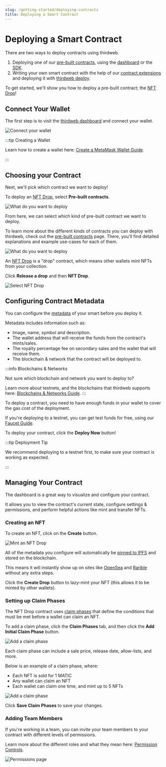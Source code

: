 ```yaml
---
slug: /getting-started/deploying-contracts
title: Deploying a Smart Contract
---
```



# Deploying a Smart Contract

There are two ways to deploy contracts using thirdweb.

1. Deploying one of our [pre-built contracts](/pre-built-contracts), using the [dashboard](https://thirdweb.com/dashboard) or the [SDK](/typescript/sdk.contractdeployer.deploynftdrop).
2. Writing your own smart contract with the help of our [contract extensions](/thirdweb-deploy/contract-extensions) and deploying it with [thirdweb deploy](/thirdweb-deploy).

To get started, we'll show you how to deploy a pre-built contract; the [NFT Drop](/pre-built-contracts/nft-drop)!

## Connect Your Wallet

The first step is to visit the [thirdweb dashboard](https://thirdweb.com/dashboard) and connect your wallet.

![Connect your wallet](./assets/connect-wallet.png)

:::tip Creating a Wallet

Learn how to create a wallet here: [Create a MetaMask Wallet Guide](/guides/create-a-metamask-wallet).

:::

## Choosing your Contract

Next, we'll pick which contract we want to deploy!

To deploy an [NFT Drop](/pre-built-contracts/nft-drop), select **Pre-built contracts**.

![What do you want to deploy](./assets/what-do-you-want-to-deploy.png)

From here, we can select which kind of pre-built contract we want to deploy.

To learn more about the different kinds of contracts you can deploy with thirdweb, check out the [pre-built contracts](/pre-built-contracts) page.
There, you'll find detailed explanations and example use-cases for each of them.

![What do you want to deploy](./assets/what-do-you-want-to-build.png)

An [NFT Drop](/pre-built-contracts/nft-drop) is a "drop" contract, which means other wallets mint NFTs from your collection.

Click **Release a drop** and then **NFT Drop**.

![Select NFT Drop](./assets/nft-drop-selection.png)

## Configuring Contract Metadata

You can configure the [metadata](/advanced-features/contract-settings#contract-metadata)
of your smart before you deploy it.

Metadata includes information such as:

- Image, name, symbol and description.
- The wallet address that will receive the funds from the contract's mints/sales.
- The royalty percentage fee on secondary sales and the wallet that will receive them.
- The blockchain & network that the contract will be deployed to.

:::info Blockchains & Networks

Not sure which blockchain and network you want to deploy to?

Learn more about testnets, and the blockchains that thirdweb supports here: [Blockchains & Networks Guide](/guides/which-network-should-you-use).
:::

To deploy a contract, you need to have enough funds in your wallet to cover the gas cost of the deployment.

If you're deploying to a testnet, you can get test funds for free, using our [Faucet Guide](guides/get-matic-on-polygon-mumbai-testnet-faucet).

To deploy your contract, click the **Deploy Now** button!

:::tip Deployment Tip

We recommend deploying to a testnet first, to make sure your contract is working as expected.

:::

## Managing Your Contract

The dashboard is a great way to visualize and configure your contract.

It allows you to view the contract's current state, configure settings & permissions, and perform helpful actions like mint and transfer NFTs.

### Creating an NFT

To create an NFT, click on the **Create** button.

![Mint an NFT Drop](./assets/create-an-nft.png)

All of the metadata you configure will automatically be [pinned to IPFS](/guides/securing-pinning-your-nft-with-ipfs) and stored on the blockchain.

This means it will instantly show up on sites like [OpenSea](https://opensea.io/) and [Rarible](https://rarible.com/) without any extra steps.

Click the **Create Drop** button to lazy-mint your NFT (this allows it to be minted by other wallets).

### Setting up Claim Phases

The NFT Drop contract uses [claim phases](/pre-built-contracts/nft-drop#claim-phase)
that define the conditions that must be met before a wallet can claim an NFT.

To add a claim phase, click the **Claim Phases** tab, and then click the **Add Initial Claim Phase** button.

![Add a claim phase](./assets/add-claim-phase.png)

Each claim phase can include a sale price, release date, allow-lists, and more.

Below is an example of a claim phase, where:

- Each NFT is sold for 1 MATIC
- Any wallet can claim an NFT
- Each wallet can claim one time, and mint up to 5 NFTs

![Add a claim phase](./assets/configured-claim-phase.png)

Click **Save Claim Phases** to save your changes.

### Adding Team Members

If you're working in a team, you can invite your team members to your contract with different levels of permissions.

Learn more about the different roles and what they mean here: [Permission Controls](/advanced-features/permission-controls).

![Permissions page](./assets/permissions.png)